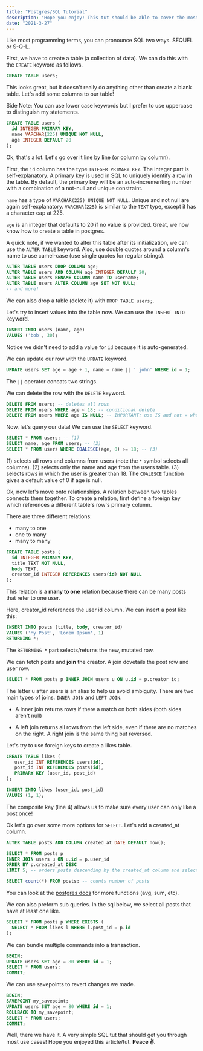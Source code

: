 ```yaml
---
title: "Postgres/SQL Tutorial"
description: "Hope you enjoy! This tut should be able to cover the most common use cases for sql."
date: "2021-3-27"
---
```


Like most programming terms, you can pronounce SQL two ways. SEQUEL or S-Q-L.

First, we have to create a table (a collection of data). We can do this with the `CREATE` keyword as follows.

```sql
CREATE TABLE users;
```

This looks great, but it doesn't really do anything other than create a blank table. Let's add some columns to our table!

Side Note: You can use lower case keywords but I prefer to use uppercase to distinguish my statements.

```sql
CREATE TABLE users (
  id INTEGER PRIMARY KEY,
  name VARCHAR(225) UNIQUE NOT NULL,
  age INTEGER DEFAULT 20
);
```

Ok, that's a lot. Let's go over it line by line (or column by column).

First, the `id` column has the type `INTEGER PRIMARY KEY`. The integer part is self-explanatory. A primary key is used in SQL to uniquely identify a row in the table. By default, the primary key will be an auto-incrementing number with a combination of a not-null and unique constraint.

`name` has a type of `VARCHAR(225) UNIQUE NOT NULL`. Unique and not null are again self-explanatory. `VARCHAR(225)` is similar to the `TEXT` type, except it has a character cap at 225.

`age` is an integer that defaults to 20 if no value is provided. Great, we now know how to create a table in postgres.

A quick note, if we wanted to alter this table after its initialization, we can use the `ALTER TABLE` keyword. Also, use double quotes around a column's name to use camel-case (use single quotes for regular strings).

```sql
ALTER TABLE users DROP COLUMN age;
ALTER TABLE users ADD COLUMN age INTEGER DEFAULT 20;
ALTER TABLE users RENAME COLUMN name TO username;
ALTER TABLE users ALTER COLUMN age SET NOT NULL;
-- and more!
```

We can also drop a table (delete it) with `DROP TABLE users;`.

Let's try to insert values into the table now. We can use the `INSERT INTO` keyword.

```sql
INSERT INTO users (name, age)
VALUES ('bob', 30);
```

Notice we didn't need to add a value for `id` because it is auto-generated.

We can update our row with the `UPDATE` keyword.

```sql
UPDATE users SET age = age + 1, name = name || ' john' WHERE id = 1;
```

The `||` operator concats two strings.

We can delete the row with the `DELETE` keyword.

```sql
DELETE FROM users; -- deletes all rows
DELETE FROM users WHERE age < 18; -- conditional delete
DELETE FROM users WHERE age IS NULL; -- IMPORTANT: use IS and not = when you are comparing with NULL
```

Now, let's query our data! We can use the `SELECT` keyword.

```sql
SELECT * FROM users; -- (1)
SELECT name, age FROM users; -- (2)
SELECT * FROM users WHERE COALESCE(age, 0) >= 18; -- (3)
```

(1) selects all rows and columns from users (note the `*` symbol selects all columns). (2) selects only the name and age from the users table. (3) selects rows in which the user is greater than 18. The `COALESCE` function gives a default value of 0 if age is null.

Ok, now let's move onto relationships. A relation between two tables connects them together. To create a relation, first define a foreign key which references a different table's row's primary column.

There are three different relations:

- many to one
- one to many
- many to many

```sql
CREATE TABLE posts (
  id INTEGER PRIMARY KEY,
  title TEXT NOT NULL,
  body TEXT,
  creator_id INTEGER REFERENCES users(id) NOT NULL
);
```

This relation is a **many to one** relation because there can be many posts that refer to one user.

Here, creator_id references the user id column. We can insert a post like this:

```sql
INSERT INTO posts (title, body, creator_id)
VALUES ('My Post', 'Lorem Ipsum', 1)
RETURNING *;
```

The `RETURNING *` part selects/returns the new, mutated row.

We can fetch posts and **join** the creator. A join dovetails the post row and user row. 

```sql
SELECT * FROM posts p INNER JOIN users u ON u.id = p.creator_id;
```

The letter u after users is an alias to help us avoid ambiguity. There are two main types of joins. `INNER JOIN` and `LEFT JOIN`.

- A inner join returns rows if there a match on both sides (both sides aren't null)

- A left join returns all rows from the left side, even if there are no matches on the right. A right join is the same thing but reversed.

Let's try to use foreign keys to create a likes table.

```sql
CREATE TABLE likes (
   user_id INT REFERENCES users(id),
   post_id INT REFERENCES posts(id),
   PRIMARY KEY (user_id, post_id)
);

INSERT INTO likes (user_id, post_id)
VALUES (1, 1);
```

The composite key (line 4) allows us to make sure every user can only like a post once!

Ok let's go over some more options for `SELECT`. Let's add a created_at column.

```sql
ALTER TABLE posts ADD COLUMN created_at DATE DEFAULT now();

SELECT * FROM posts p
INNER JOIN users u ON u.id = p.user_id
ORDER BY p.created_at DESC
LIMIT 5; -- orders posts descending by the created_at column and selects only 5;

SELECT count(*) FROM posts; -- counts number of posts
```

You can look at the [postgres docs](https://www.postgresql.org/docs/9.5/sql-select.html) for more functions (avg, sum, etc).

We can also preform sub queries. In the sql below, we select all posts that have at least one like.

```sql
SELECT * FROM posts p WHERE EXISTS (
  SELECT * FROM likes l WHERE l.post_id = p.id
);
```

We can bundle multiple commands into a transaction.

```sql
BEGIN;
UPDATE users SET age = 80 WHERE id = 1;
SELECT * FROM users;
COMMIT;
```

We can use savepoints to revert changes we made.

```sql
BEGIN;
SAVEPOINT my_savepoint;
UPDATE users SET age = 80 WHERE id = 1;
ROLLBACK TO my_savepoint; 
SELECT * FROM users;
COMMIT;
```

Well, there we have it. A very simple SQL tut that should get you through most use cases! Hope you enjoyed this article/tut. **Peace ✌️**.